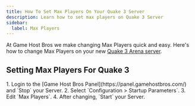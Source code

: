 ```yaml
---
title: How To Set Max Players On Your Quake 3 Server
description: Learn how to set max players on Quake 3 Server
sidebar:
  label: Max Players
---
```


At Game Host Bros we make changing Max Players quick and easy. Here's how to change Max Players on your new [Quake 3 Arena server](https://www.gamehostbros.com/quake-3-arena-server-hosting/).

## Setting Max Players For Quake 3

<Steps>
1. Login to the [Game Host Bros Panel](https://panel.gamehostbros.com/) and `Stop` your Server.
2. Select `Configuration > Startup Parameters`.
3. Edit `Max Players`.
4. After changing, `Start` your Server.
</Steps>
